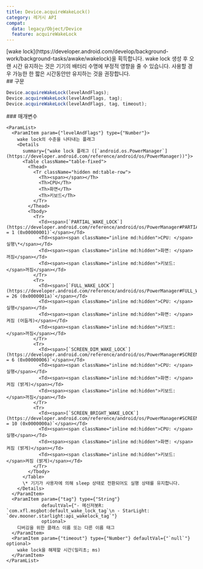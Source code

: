 ```yaml
---
title: Device.acquireWakeLock()
category: 레거시 API
compat:
  data: legacy/Object/Device
  feature: acquireWakeLock
---
```


<Section>
  [wake lock](https://developer.android.com/develop/background-work/background-tasks/awake/wakelock)을 획득합니다.

  <Noti type="danger">
    wake lock 생성 후 오랜 시간 유지하는 것은 기기의 배터리 수명에 부정적 영향을 줄 수 있습니다. 사용할 경우 가능한 한 짧은 시간동안만 유지하는 것을 권장합니다.
  </Noti>
</Section>
<Section>
  ## 구문

  ~~~js
  Device.acquireWakeLock(levelAndFlags);
  Device.acquireWakeLock(levelAndFlags, tag);
  Device.acquireWakeLock(levelAndFlags, tag, timeout);
  ~~~

  <Section>
    ### 매개변수

    <ParamList>
      <ParamItem param={"levelAndFlags"} type={"Number"}>
        wake lock의 수준을 나타내는 플래그
        <Details
          summary={"wake lock 플래그 ([`android.os.PowerManager`](https://developer.android.com/reference/android/os/PowerManager))"}>
          <Table className="table-fixed">
            <Thead>
              <Tr className="hidden md:table-row">
                <Th><span></span></Th>
                <Th>CPU</Th>
                <Th>화면</Th>
                <Th>키보드</Th>
              </Tr>
            </Thead>
            <Tbody>
              <Tr>
                <Td><span>[`PARTIAL_WAKE_LOCK`](https://developer.android.com/reference/android/os/PowerManager#PARTIAL_WAKE_LOCK)` = 1 (0x00000001)`</span></Td>
                <Td><span><span className="inline md:hidden">CPU: </span>실행\*</span></Td>
                <Td><span><span className="inline md:hidden">화면: </span>꺼짐</span></Td>
                <Td><span><span className="inline md:hidden">키보드: </span>꺼짐</span></Td>
              </Tr>
              <Tr>
                <Td><span>[`FULL_WAKE_LOCK`](https://developer.android.com/reference/android/os/PowerManager#FULL_WAKE_LOCK)` = 26 (0x0000001a)`</span></Td>
                <Td><span><span className="inline md:hidden">CPU: </span>실행</span></Td>
                <Td><span><span className="inline md:hidden">화면: </span>켜짐 (어둡게)</span></Td>
                <Td><span><span className="inline md:hidden">키보드: </span>꺼짐</span></Td>
              </Tr>
              <Tr>
                <Td><span>[`SCREEN_DIM_WAKE_LOCK`](https://developer.android.com/reference/android/os/PowerManager#SCREEN_DIM_WAKE_LOCK)` = 6 (0x00000006)`</span></Td>
                <Td><span><span className="inline md:hidden">CPU: </span>실행</span></Td>
                <Td><span><span className="inline md:hidden">화면: </span>켜짐 (밝게)</span></Td>
                <Td><span><span className="inline md:hidden">키보드: </span>꺼짐</span></Td>
              </Tr>
              <Tr>
                <Td><span>[`SCREEN_BRIGHT_WAKE_LOCK`](https://developer.android.com/reference/android/os/PowerManager#SCREEN_BRIGHT_WAKE_LOCK)` = 10 (0x0000000a)`</span></Td>
                <Td><span><span className="inline md:hidden">CPU: </span>실행</span></Td>
                <Td><span><span className="inline md:hidden">화면: </span>켜짐 (밝게)</span></Td>
                <Td><span><span className="inline md:hidden">키보드: </span>켜짐 (밝게)</span></Td>
              </Tr>
            </Tbody>
          </Table>
          \* 기기가 사용자에 의해 sleep 상태로 전환되어도 실행 상태를 유지합니다.
        </Details>
      </ParamItem>
      <ParamItem param={"tag"} type={"String"}
                 defaultVal={"- 메신저봇R: `com.xfl.msgbot:default_wake_lock_tag`\n - StarLight: `dev.mooner.starlight:api_wakelock_tag`"}
                 optional>
        디버깅을 위한 클래스 이름 또는 다른 이름 태그
      </ParamItem>
      <ParamItem param={"timeout"} type={"Number"} defaultVal={"`null`"} optional>
        wake lock을 해제할 시간(밀리초; ms)
      </ParamItem>
    </ParamList>
  </Section>
</Section>